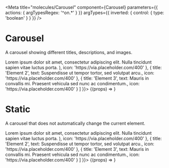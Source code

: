 

<Meta
  title="molecules/Carousel"
  component={Carousel}
  parameters={{ actions: { argTypesRegex: '^on.*' } }}
  argTypes={{
    inverted: {
      control: {
        type: 'boolean'
      }
    }
  }}
/>

# Carousel

A carousel showing different titles, descriptions, and images.

<Canvas>
  <Story
    name="Default"
    args={{
      title: 'Foo bar',
      interval: 7500,
      elements: [
        {
          title: 'Element 1',
          text: (
            <Body>
              Lorem ipsum dolor sit amet, consectetur adipiscing elit. Nulla tincidunt sapien vitae
              luctus porta.
            </Body>
          ),
          icon: 'https://via.placeholder.com/400'
        },
        {
          title: 'Element 2',
          text: <Body>Suspendisse ut tempor tortor, sed volutpat arcu.</Body>,
          icon: 'https://via.placeholder.com/400'
        },
        {
          title: 'Element 3',
          text: <Body>Mauris in convallis mi. Praesent vehicula sed nunc ac condimentum.</Body>,
          icon: 'https://via.placeholder.com/400'
        }
      ]
    }}>
    {(props) => <Carousel {...props} />}
  </Story>
</Canvas>

# Static

A carousel that does not automatically change the current element.

<Canvas>
  <Story
    name="Static"
    args={{
      title: 'Foo bar',
      interval: 0,
      elements: [
        {
          title: 'Element 1',
          text: (
            <Body>
              Lorem ipsum dolor sit amet, consectetur adipiscing elit. Nulla tincidunt sapien vitae
              luctus porta.
            </Body>
          ),
          icon: 'https://via.placeholder.com/400'
        },
        {
          title: 'Element 2',
          text: <Body>Suspendisse ut tempor tortor, sed volutpat arcu.</Body>,
          icon: 'https://via.placeholder.com/400'
        },
        {
          title: 'Element 3',
          text: <Body>Mauris in convallis mi. Praesent vehicula sed nunc ac condimentum.</Body>,
          icon: 'https://via.placeholder.com/400'
        }
      ]
    }}>
    {(props) => <Carousel {...props} />}
  </Story>
</Canvas>
